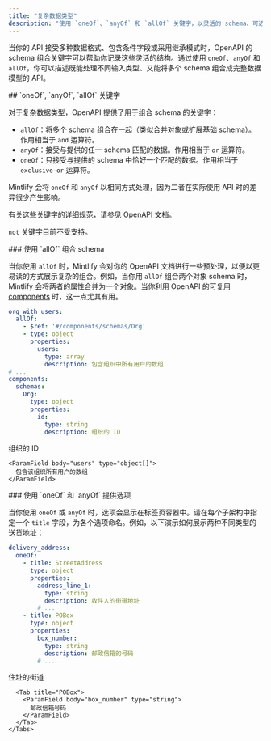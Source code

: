 ```yaml
---
title: "复杂数据类型"
description: "使用 `oneOf`、`anyOf` 和 `allOf` 关键字，以灵活的 schema、可选属性和多种数据格式来描述 API"
---
```


当你的 API 接受多种数据格式、包含条件字段或采用继承模式时，OpenAPI 的 schema 组合关键字可以帮助你记录这些灵活的结构。通过使用 `oneOf`、`anyOf` 和 `allOf`，你可以描述既能处理不同输入类型、又能将多个 schema 组合成完整数据模型的 API。



<div id="oneof-anyof-allof-keywords">
  ## `oneOf`, `anyOf`, `allOf` 关键字
</div>

对于复杂数据类型，OpenAPI 提供了用于组合 schema 的关键字：

* `allOf`：将多个 schema 组合在一起（类似合并对象或扩展基础 schema）。作用相当于 `and` 运算符。
* `anyOf`：接受与提供的任一 schema 匹配的数据。作用相当于 `or` 运算符。
* `oneOf`：只接受与提供的 schema 中恰好一个匹配的数据。作用相当于 `exclusive-or` 运算符。

<Warning>Mintlify 会将 `oneOf` 和 `anyOf` 以相同方式处理，因为二者在实际使用 API 时的差异很少产生影响。</Warning>

有关这些关键字的详细规范，请参见 [OpenAPI 文档](https://swagger.io/docs/specification/data-models/oneof-anyof-allof-not/)。

<Info>`not` 关键字目前不受支持。</Info>

<div id="combining-schemas-with-allof">
  ### 使用 `allOf` 组合 schema
</div>

当你使用 `allOf` 时，Mintlify 会对你的 OpenAPI 文档进行一些预处理，以便以更易读的方式展示复杂的组合。例如，当你用 `allOf` 组合两个对象 schema 时，Mintlify 会将两者的属性合并为一个对象。当你利用 OpenAPI 的可复用 [components](https://swagger.io/docs/specification/components/) 时，这一点尤其有用。

```yaml
org_with_users:
  allOf:
    - $ref: '#/components/schemas/Org'
    - type: object
      properties:
        users:
          type: array
          description: 包含组织中所有用户的数组
# ...
components:
  schemas:
    Org:
      type: object
      properties:
        id:
          type: string
          description: 组织的 ID
```

<ParamField body="org_with_users" type="object">
  <Expandable>
    <ParamField body="id" type="string">
      组织的 ID
    </ParamField>

    <ParamField body="users" type="object[]">
      包含该组织所有用户的数组
    </ParamField>
  </Expandable>
</ParamField>

<div id="providing-options-with-oneof-and-anyof">
  ### 使用 `oneOf` 和 `anyOf` 提供选项
</div>

当你使用 `oneOf` 或 `anyOf` 时，选项会显示在标签页容器中。请在每个子架构中指定一个 `title` 字段，为各个选项命名。例如，以下演示如何展示两种不同类型的送货地址：

```yaml
delivery_address:
  oneOf:
    - title: StreetAddress
      type: object
      properties:
        address_line_1:
          type: string
          description: 收件人的街道地址
        # ...
    - title: POBox
      type: object
      properties:
        box_number:
          type: string
          description: 邮政信箱的号码
        # ...
```

<ParamField body="delivery_address" type="object">
  <div className="mt-4 rounded-xl border border-gray-100 px-4 pb-4 pt-2 dark:border-white/10">
    <Tabs>
      <Tab title="StreetAddress">
        <ParamField body="address_line_1" type="string">
          住址的街道
        </ParamField>
      </Tab>

      <Tab title="POBox">
        <ParamField body="box_number" type="string">
          邮政信箱号码
        </ParamField>
      </Tab>
    </Tabs>
  </div>
</ParamField>
